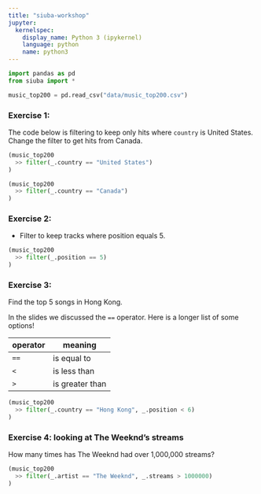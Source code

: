 ```yaml
---
title: "siuba-workshop"
jupyter:
  kernelspec:
    display_name: Python 3 (ipykernel)
    language: python
    name: python3
---
```


```python
import pandas as pd
from siuba import *

music_top200 = pd.read_csv("data/music_top200.csv")
```

### Exercise 1: 

The code below is filtering to keep only hits where `country` is United States.
Change the filter to get hits from Canada.


```python
(music_top200
  >> filter(_.country == "United States")
)
```

```python
(music_top200
  >> filter(_.country == "Canada")
)
```


### Exercise 2: 

* Filter to keep tracks where position equals 5.

```python
(music_top200
  >> filter(_.position == 5)
)
```

### Exercise 3:

Find the top 5 songs in Hong Kong.

In the slides we discussed the `==` operator. Here is a longer list of some options!

| operator | meaning |
| -------- | ------- |
| `==`     | is equal to |
| `<`      | is less than |
| `>`      | is greater than |


```python
(music_top200
  >> filter(_.country == "Hong Kong", _.position < 6)
)
```

### Exercise 4: looking at The Weeknd's streams

How many times has The Weeknd had over 1,000,000 streams?


```python
(music_top200
  >> filter(_.artist == "The Weeknd", _.streams > 1000000)
)
```